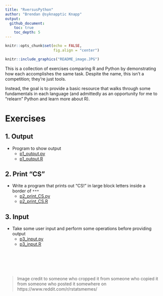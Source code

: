 ```yaml
---
title: "RversusPython"
author: "Brendan @syknapptic Knapp"
output: 
  github_document:
    toc: true
    toc_depth: 5
---
```



```r
knitr::opts_chunk$set(echo = FALSE, 
                      fig.align = "center")
```

```r
knitr::include_graphics("README_image.JPG")
```

This is a collection of exercises comparing R and Python by demonstrating how each accomplishes the same task. Despite the name, this isn't a competition; they're just tools.

Instead, the goal is to provide a basic resource that walks through some fundamentals in each language (and admittedly as an opportunity for me to "relearn" Python and learn more about R).

# Exercises

## 1. Output

* Program to show output
    + [p1_output.py](Python/p1_output.py)
    + [p1_output.R](R/p1_output.R)

## 2. Print "CS"

* Write a program that prints out "CS!" in large block letters inside a border of `***`
    + [p2_print_CS.py](Python/p2_print_CS.py)
    + [p2_print_CS.R](R/p2_print_CS.R)

## 3. Input

* Take some user input and perform some operations before providing output
    + [p3_input.py](Python/p3_input.py)
    + [p3_input.R](R/p3_input.R)






<br><br><br><br>

> Image credit to someone who cropped it from someone who copied it from someone who posted it somewhere on https://www.reddit.com/r/rstatsmemes/
